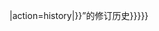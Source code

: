 <onlyinclude>{{fullurl2|{{{1|{{FULLPAGENAME}}}}}|action=history{{{extra|}}}|{{{2|“{{{1|{{FULLPAGENAME}}}}}”的修订历史}}}}}</onlyinclude>{{doc}}